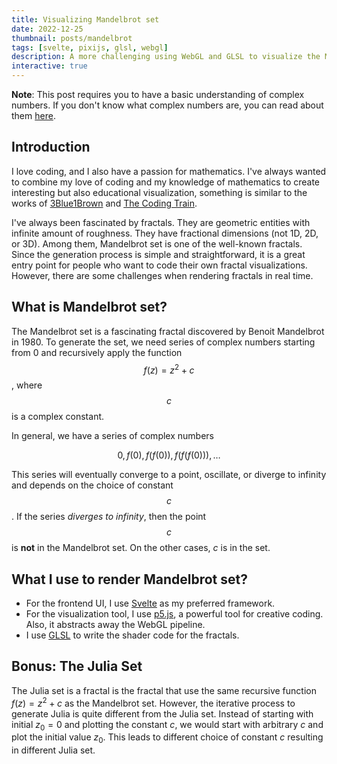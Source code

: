 ```yaml
---
title: Visualizing Mandelbrot set
date: 2022-12-25
thumbnail: posts/mandelbrot
tags: [svelte, pixijs, glsl, webgl]
description: A more challenging using WebGL and GLSL to visualize the Mandelbrot set, and also Julia set.
interactive: true
---
```


<link
  rel="stylesheet"
  href="https://cdn.jsdelivr.net/npm/katex@0.16.8/dist/katex.min.css"
  integrity="sha384-GvrOXuhMATgEsSwCs4smul74iXGOixntILdUW9XmUC6+HX0sLNAK3q71HotJqlAn"
  crossorigin="anonymous"
/>


<DesktopOnly>
  <div class="rounded-md bg-base-300 p-4">
    <Mandelbrot client:visible />
  </div>
</DesktopOnly>

**Note**: This post requires you to have a basic understanding of complex numbers.
If you don't know what complex numbers are, you can read about them [here](https://www.mathsisfun.com/numbers/complex-numbers.html).

## Introduction

I love coding, and I also have a passion for mathematics.
I've always wanted to combine my love of coding and my knowledge of mathematics
to create interesting but also educational visualization, something is similar to the works of
[3Blue1Brown](https://www.youtube.com/@3blue1brown) and [The Coding Train](https://www.youtube.com/@thecodingtrain).

I've always been fascinated by fractals. They are geometric entities with infinite amount of roughness. They have fractional dimensions (not 1D, 2D, or 3D).
Among them, Mandelbrot set is one of the well-known fractals. Since the generation process is simple and straightforward, it is a great entry point
for people who want to code their own fractal visualizations. However, there are some challenges
when rendering fractals in real time.

## What is Mandelbrot set?

The Mandelbrot set is a fascinating fractal discovered by Benoit Mandelbrot in 1980.
To generate the set, we need series of complex numbers starting from $0$ and recursively apply the function $$f(z) = z^2 + c$$, where $$c$$ is a complex constant.

In general, we have a series of complex numbers

$$
0, f(0), f(f(0)), f(f(f(0))), \dots
$$

This series will eventually converge to a point, oscillate, or diverge to infinity and depends on the choice of constant $$c$$.
If the series _diverges to infinity_, then the point $$c$$ is **not** in the Mandelbrot set. On the other cases, $c$ is in the set.

## What I use to render Mandelbrot set?

- For the frontend UI, I use [Svelte](https://svelte.dev/) as my preferred framework.
- For the visualization tool, I use [p5.js](https://p5js.org/), a powerful tool for creative coding. Also, it abstracts away the WebGL pipeline.
- I use [GLSL](<https://www.khronos.org/opengl/wiki/Core_Language_(GLSL)>) to write the shader code for the fractals.

## Bonus: The Julia Set

<DesktopOnly>
  <div class="rounded-md bg-base-300 p-4">
    <Julia client:visible />
  </div>
</DesktopOnly>

The Julia set is a fractal is the fractal that use the same recursive function $f(z) = z^2 + c$ as the Mandelbrot set.
However, the iterative process to generate Julia is quite different from the Julia set.
Instead of starting with initial $z_0 = 0$ and plotting the constant $c$, we would start with arbitrary $c$ and plot the initial value $z_0$.
This leads to different choice of constant $c$ resulting in different Julia set.
